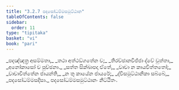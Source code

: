 ```yaml
---
title: "3.2.7 පදසෝධම්මසමුට්ඨාන"
tableOfContents: false
sidebar:
  order: 11
type: "tipitaka"
basket: "vi"
book: "pari"
---
```



<DynamicBreadcrumb />

<Division number="264" book="pari">

<Paragraph number="1128" type="verses" book="pari">
_පදඤ්ඤත්‍ර අසම්මතා,_  
_තථා අත්ථඞ්ගතේන ච;_  
_තිරච්ඡානවිජ්ජා ද්වේ වුත්තා,_  
_අනෝකාසෝ ච පුච්ඡනා._  

</Paragraph>

<Paragraph number="1129" type="verses" book="pari">
_සත්ත සික්ඛාපදා ඒතේ,_  
_වාචා න කායචිත්තතෝ;_  
_වාචාචිත්තේන ජායන්ති,_  
_න තු කායේන ජායරේ;_  
_ද්විසමුට්ඨානිකා සබ්බේ,_  
_පදසෝධම්මසදිසා._  


</Paragraph>
</Division>

<Paragraph number="1130" type="center" book="pari">
පදසෝධම්මසමුට්ඨානං නිට්ඨිතං.
</Paragraph>